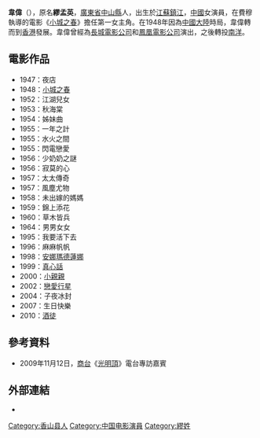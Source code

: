 {{Distinguish|韦唯}}

{{Infobox entertainer
| name                    = 韋偉
| type                     = 女演员
| image                   =
| caption                 = 韋偉與[[李緯|李緯]]共同主演1948年的[[電影|電影]]《[[小城之春|小城之春]]》
| birthname               = 繆孟英
| ancestry                = 
| origin                  = 
| birthdate               = {{birth date and age|mf=yes|1922|5|17}}
| birthplace              = [[中華民國|中華民國]][[蘇州|蘇州]][[鎮江|鎮江]]
| deathdate               = 
| deathplace              = 
| restingplace            = 
| restingplacecoordinates = 
| othername               = 
| occupation              = [[演員|演員]]
| genre                   = 
| instrument              = 
| voicetype               = 
| label                   = 
| yearsactive             = 1948年至今
| currentmembers          = 
| pastmembers             = 
| associatedact           = 
| spouse                  = 
| partner                 = 
| children                = 
| parents                 = 
| influences              = 
| influenced              = 
| website                 = 
| hongkongfilmwards       = 
| goldenbauhiniaawards    = 
| hkfcsawards             = 
| goldenhorseawards       = 
| goldenroosterawards     = 
| mtvasiaawards           = 
| goldenmelodyawards      = 
| ntsawards               = 
| awards                  = 
}}
'''韋偉'''（{{bd|1922年|5月17日}}），原名'''繆孟英'''，[[廣東省|廣東省]][[中山縣|中山縣]]人，出生於[[江蘇|江蘇]][[鎮江|鎮江]]，[[中國|中國]]女演員，在費穆執導的電影《[[小城之春|小城之春]]》擔任第一女主角。在1948年因為[[中國大陸|中國大陸]]時局，韋偉轉而到[[香港|香港]]發展。韋偉曾經為[[長城電影公司|長城電影公司]]和[[鳳凰電影公司|鳳凰電影公司]]演出，之後轉投[[南洋|南洋]]。

== 電影作品 ==
* 1947：夜店
* 1948：[[小城之春|小城之春]]
* 1952：江湖兒女
* 1953：秋海棠
* 1954：姊妹曲
* 1955：一年之計
* 1955：水火之間
* 1955：閃電戀愛
* 1956：少奶奶之謎
* 1956：寂莫的心
* 1957：太太傳奇
* 1957：風塵尤物
* 1958：未出嫁的媽媽
* 1959：錦上添花
* 1960：草木皆兵
* 1964：男男女女
* 1995：我要活下去
* 1996：麻麻帆帆
* 1998：[[安娜瑪德蓮娜|安娜瑪德蓮娜]]
* 1999：[[真心話|真心話]]
* 2000：[[小親親|小親親]]
* 2002：[[戀愛行星|戀愛行星]]
* 2004：子夜冰封 
* 2007：生日快樂
* 2010：[[酒徒|酒徒]]

== 參考資料 ==
* 2009年11月12日，[[商台|商台]]《[[光明頂_(廣播節目)|光明頂]]》電台專訪嘉賓

== 外部連結 ==
* {{IMDb name|0917672|Wei Wei}}

[[Category:香山县人|Category:香山县人]]
[[Category:中国电影演員|Category:中国电影演員]]
[[Category:繆姓|Category:繆姓]]